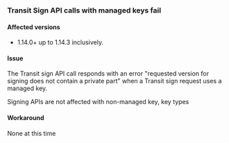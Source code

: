 ### Transit Sign API calls with managed keys fail

#### Affected versions

- 1.14.0+ up to 1.14.3 inclusively.

#### Issue

The Transit sign API call responds with an error "requested version for signing does not contain a private part" when
a Transit sign request uses a managed key.

<Note>Signing APIs are not affected with non-managed key, key types</Note>

#### Workaround

None at this time
